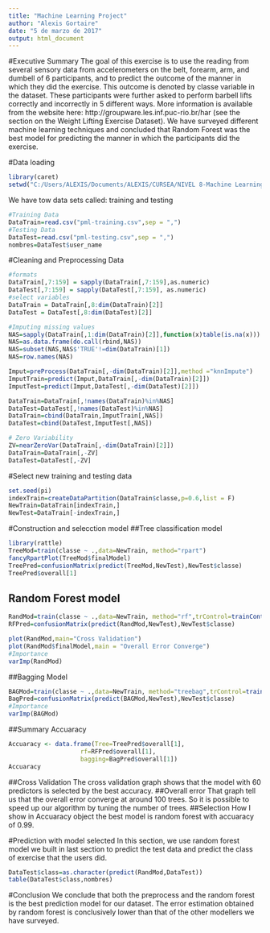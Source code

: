 ```yaml
---
title: "Machine Learning Project"
author: "Alexis Gortaire"
date: "5 de marzo de 2017"
output: html_document
---
```

#Executive Summary
The goal of this exercise is to use the reading from several sensory data from accelerometers on the belt, forearm, arm, and dumbell of 6 participants, and to predict the outcome of the manner in which they did the exercise. This outcome is denoted by classe variable in the dataset. These participants were further asked to perform barbell lifts correctly and incorrectly in 5 different ways. More information is available from the website here: http://groupware.les.inf.puc-rio.br/har (see the section on the Weight Lifting Exercise Dataset). We have surveyed different machine learning techniques and concluded that Random Forest was the best model for predicting the manner in which the participants did the exercise.

#Data loading 
```r
library(caret)
setwd("C:/Users/ALEXIS/Documents/ALEXIS/CURSEA/NIVEL 8-Machine Learning/Proyecto")
```
We have tow data sets called: training and testing
```r
#Training Data
DataTrain=read.csv("pml-training.csv",sep = ",")
#Testing Data
DataTest=read.csv("pml-testing.csv",sep = ",")
nombres=DataTest$user_name
```

#Cleaning and Preprocessing Data
```r
#formats
DataTrain[,7:159] = sapply(DataTrain[,7:159],as.numeric) 
DataTest[,7:159] = sapply(DataTest[,7:159], as.numeric) 
#select variables
DataTrain = DataTrain[,8:dim(DataTrain)[2]]
DataTest = DataTest[,8:dim(DataTest)[2]]

#Imputing missing values
NAS=sapply(DataTrain[,1:dim(DataTrain)[2]],function(x)table(is.na(x)))
NAS=as.data.frame(do.call(rbind,NAS))
NAS=subset(NAS,NAS$'TRUE'!=dim(DataTrain)[1])
NAS=row.names(NAS)

Imput=preProcess(DataTrain[,-dim(DataTrain)[2]],method ="knnImpute")
ImputTrain=predict(Imput,DataTrain[,-dim(DataTrain)[2]])
ImputTest=predict(Imput,DataTest[,-dim(DataTest)[2]])

DataTrain=DataTrain[,!names(DataTrain)%in%NAS]
DataTest=DataTest[,!names(DataTest)%in%NAS]
DataTrain=cbind(DataTrain,ImputTrain[,NAS])
DataTest=cbind(DataTest,ImputTest[,NAS])

# Zero Variability
ZV=nearZeroVar(DataTrain[,-dim(DataTrain)[2]])
DataTrain=DataTrain[,-ZV]
DataTest=DataTest[,-ZV]
```

#Select new training and testing data
```r
set.seed(pi)
indexTrain=createDataPartition(DataTrain$classe,p=0.6,list = F)
NewTrain=DataTrain[indexTrain,]
NewTest=DataTrain[-indexTrain,]
```

#Construction and selecction model
##Tree classification model
```r
library(rattle)
TreeMod=train(classe ~ .,data=NewTrain, method="rpart")
fancyRpartPlot(TreeMod$finalModel)
TreePred=confusionMatrix(predict(TreeMod,NewTest),NewTest$classe)
TreePred$overall[1]
```

## Random Forest model
```r
RandMod=train(classe ~ .,data=NewTrain, method="rf",trControl=trainControl(method = "cv",number = 3))
RFPred=confusionMatrix(predict(RandMod,NewTest),NewTest$classe)

plot(RandMod,main="Cross Validation")
plot(RandMod$finalModel,main = "Overall Error Converge")
#Importance 
varImp(RandMod)
```

##Bagging Model
```r
BAGMod=train(classe ~ .,data=NewTrain, method="treebag",trControl=trainControl(method = "cv",number = 3))
BagPred=confusionMatrix(predict(BAGMod,NewTest),NewTest$classe)
#Importance 
varImp(BAGMod)
```

##Summary Accuaracy
```r
Accuaracy <- data.frame(Tree=TreePred$overall[1], 
                    rf=RFPred$overall[1], 
                    bagging=BagPred$overall[1])
Accuaracy
```

##Cross Validation
The cross validation graph shows that the model with 60 predictors is selected by the best accuracy.
##Overall error
That graph tell us that the overall error converge at around 100 trees. So it is possible to speed up our algorithm by tuning the number of trees.
##Selection
How I show in Accuaracy object the best model is random forest with accuaracy of 0.99.

#Prediction with model selected
In this section, we use random forest model we built in last section to predict the test data and predict the class of exercise that the users did.

```r
DataTest$class=as.character(predict(RandMod,DataTest))
table(DataTest$class,nombres)
```

#Conclusion
We conclude that both the preprocess and the random forest is the best prediction model for our dataset. The error estimation obtained by random forest is conclusively lower than that of the other modellers we have surveyed. 
